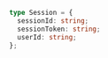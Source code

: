 ```typescript Session type
type Session = {
  sessionId: string;
  sessionToken: string;
  userId: string;
};
```
